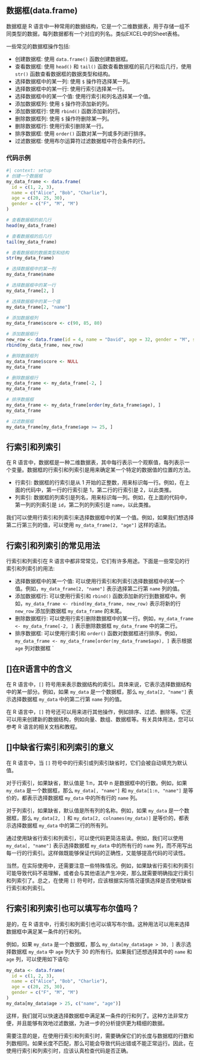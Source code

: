 ## 数据框(data.frame)

数据框是 R 语言中一种常用的数据结构，它是一个二维数据表，用于存储一组不同类型的数据，每列数据都有一个对应的列名。类似EXCEL中的Sheet表格。

一些常见的数据框操作包括:

-   创建数据框: 使用 `data.frame()` 函数创建数据框。
-   查看数据框: 使用 `head()` 和 `tail()` 函数查看数据框的前几行和后几行，使用 `str()` 函数查看数据框的数据类型和结构。
-   选择数据框中的某一列: 使用 `$` 操作符选择某一列。
-   选择数据框中的某一行: 使用行索引选择某一行。
-   选择数据框中的某一个值: 使用行索引和列名选择某一个值。
-   添加数据框列: 使用 `$` 操作符添加新的列。
-   添加数据框行: 使用 `rbind()` 函数添加新的行。
-   删除数据框列: 使用 `$` 操作符删除某一列。
-   删除数据框行: 使用行索引删除某一行。
-   排序数据框: 使用 `order()` 函数对某一列或多列进行排序。
-   过滤数据框: 使用布尔运算符过滤数据框中符合条件的行。

### 代码示例

```r
#| context: setup
# 创建一个数据框
my_data_frame <- data.frame(
  id = c(1, 2, 3),
  name = c("Alice", "Bob", "Charlie"),
  age = c(20, 25, 30),
  gender = c("F", "M", "M")
)

# 查看数据框的前几行
head(my_data_frame)

# 查看数据框的后几行
tail(my_data_frame)

# 查看数据框的数据类型和结构
str(my_data_frame)

# 选择数据框中的某一列
my_data_frame$name

# 选择数据框中的某一行
my_data_frame[2, ]

# 选择数据框中的某一个值
my_data_frame[2, "name"]

# 添加数据框列
my_data_frame$score <- c(90, 85, 80)

# 添加数据框行
new_row <- data.frame(id = 4, name = "David", age = 32, gender = "M", score = 75)
rbind(my_data_frame, new_row)

# 删除数据框列
my_data_frame$score <- NULL
my_data_frame

# 删除数据框行
my_data_frame <- my_data_frame[-2, ]
my_data_frame

# 排序数据框
my_data_frame <- my_data_frame[order(my_data_frame$age), ]
my_data_frame

# 过滤数据框
my_data_frame[my_data_frame$age >= 25, ]
```

## 行索引和列索引

在 R 语言中，数据框是一种二维数据表，其中每行表示一个观察值，每列表示一个变量。数据框的行索引和列索引是用来确定某一个特定的数据值的位置的方法。

-   行索引: 数据框的行索引是从 1 开始的正整数，用来标识每一行。例如，在上面的代码中，第一行的行索引是 1，第二行的行索引是 2，以此类推。
-   列索引: 数据框的列索引是列名，用来标识每一列。例如，在上面的代码中，第一列的列索引是 `id`，第二列的列索引是 `name`，以此类推。

我们可以使用行索引和列索引来选择数据框中的某一个值。例如，如果我们想选择第二行第三列的值，可以使用 `my_data_frame[2, "age"]` 这样的语法。

## 行索引和列索引的常见用法

行索引和列索引在 R 语言中都非常常见，它们有许多用途。下面是一些常见的行索引和列索引的用法:

-   选择数据框中的某一个值: 可以使用行索引和列索引选择数据框中的某一个值。例如，`my_data_frame[2, "name"]` 表示选择第二行第 `name` 列的值。
-   添加数据框行: 可以使用行索引和 `rbind()` 函数添加新的行到数据框中。例如，`my_data_frame <- rbind(my_data_frame, new_row)` 表示将新的行 `new_row` 添加到数据框 `my_data_frame` 的末尾。
-   删除数据框行: 可以使用行索引删除数据框中的某一行。例如，`my_data_frame <- my_data_frame[-2, ]` 表示删除数据框 `my_data_frame` 中的第二行。
-   排序数据框: 可以使用行索引和 `order()` 函数对数据框进行排序。例如，`my_data_frame <- my_data_frame[order(my_data_frame$age), ]` 表示根据 `age` 列对数据框 \`

## \[\]在R语言中的含义

在 R 语言中，`[]` 符号用来表示数据结构的索引。具体来说，它表示选择数据结构中的某一部分。例如，如果 `my_data` 是一个数据框，那么 `my_data[2, "name"]` 表示选择数据框 `my_data` 中的第二行第 `name` 列的值。

在 R 语言中，`[]` 符号还可以用来进行其他操作，例如排序、过滤、删除等。它还可以用来创建新的数据结构，例如向量、数组、数据框等。有关具体用法，您可以参考 R 语言的相关文档和教程。


## \[\]中缺省行索引和列索引的意义

在 R 语言中，当 `[]` 符号中的行索引或列索引缺省时，它们会被自动填充为默认值。

对于行索引，如果缺省，默认值是 1:n，其中 n 是数据框中的行数。例如，如果 `my_data` 是一个数据框，那么 `my_data[, "name"]` 和 `my_data[1:n, "name"]` 是等价的，都表示选择数据框 `my_data` 中的所有行的 `name` 列。

对于列索引，如果缺省，默认值是所有列的名称。例如，如果 `my_data` 是一个数据框，那么 `my_data[2, ]` 和 `my_data[2, colnames(my_data)]` 是等价的，都表示选择数据框 `my_data` 中的第二行的所有列。

通过使用缺省行索引和列索引，可以使代码更简洁易读。例如，我们可以使用 `my_data[, "name"]` 表示选择数据框 `my_data` 中的所有行的 `name` 列，而不用写出每一行的行索引。这样做既能够保证代码的正确性，又能够提高代码的可读性。

当然，在实际使用中，还需要注意一些特殊情况。例如，如果缺省行索引和列索引可能导致代码不易理解，或者会与其他语法产生冲突，那么就需要明确指定行索引和列索引了。总之，在使用 `[]` 符号时，应该根据实际情况谨慎选择是否使用缺省行索引和列索引。

## 行索引和列索引也可以填写布尔值吗？

是的，在 R 语言中，行索引和列索引也可以填写布尔值。这种用法可以用来选择数据框中满足某一条件的行和列。

例如，如果 `my_data` 是一个数据框，那么 `my_data[my_data$age > 30, ]` 表示选择数据框 `my_data` 中 `age` 列大于 30 的所有行。如果我们还想选择其中的 `name` 和 `age` 列，可以使用如下语句:

```r
my_data <- data.frame(
  id = c(1, 2, 3),
  name = c("Alice", "Bob", "Charlie"),
  age = c(20, 25, 30),
  gender = c("F", "M", "M")
)
my_data[my_data$age > 25, c("name", "age")]
```

这样，我们就可以快速选择数据框中满足某一条件的行和列了。这种方法非常方便，并且能够有效地过滤数据，为进一步的分析提供更为精细的数据。

需要注意的是，在使用行索引和列索引时，需要确保它们的长度与数据框的行数和列数相同。如果长度不匹配，那么可能会导致代码出错或不能正常运行。因此，在使用行索引和列索引时，应该认真检查代码是否正确。
